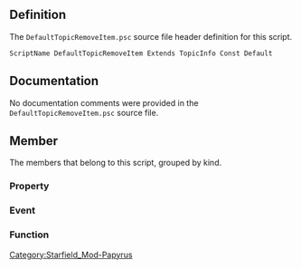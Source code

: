 {{Script_Object_Summary
| title = DefaultTopicRemoveItem
| name = [[SFM:Script-DefaultTopicRemoveItem|DefaultTopicRemoveItem]]
| extends = [[SFM:Script-TopicInfo|TopicInfo]] → [[SFM:Script-Form|Form]] → [[SFM:Script-ScriptObject|ScriptObject]]
| flags = Const, Default
}}


== Definition ==
The <code>DefaultTopicRemoveItem.psc</code> source file header definition for this script.

<source lang="papyrus">
ScriptName DefaultTopicRemoveItem Extends TopicInfo Const Default
</source>


== Documentation ==
No documentation comments were provided in the <code>DefaultTopicRemoveItem.psc</code> source file.


== Member ==
The members that belong to this script, grouped by kind.

=== Property ===
{{Script_Object_Member_Summary
| title = RemoveItemOnBegin
| script = [[SFM:Script-DefaultTopicRemoveItem|DefaultTopicRemoveItem]]
| name = [[SFM:Script-DefaultTopicRemoveItem/RemoveItemOnBegin|RemoveItemOnBegin]]
| kind = Property
| flags = Const Auto
| returns = bool
| parameters = false
| documentation = Default: false; should we remove the item when the topic starts playing?
}}

{{Script_Object_Member_Summary
| title = RemoveItemOnEnd
| script = [[SFM:Script-DefaultTopicRemoveItem|DefaultTopicRemoveItem]]
| name = [[SFM:Script-DefaultTopicRemoveItem/RemoveItemOnEnd|RemoveItemOnEnd]]
| kind = Property
| flags = Const Auto
| returns = bool
| parameters = true
| documentation = Default: true; should we remove the item when the topic finishes playing?
}}

{{Script_Object_Member_Summary
| title = MiscItemToRemove
| script = [[SFM:Script-DefaultTopicRemoveItem|DefaultTopicRemoveItem]]
| name = [[SFM:Script-DefaultTopicRemoveItem/MiscItemToRemove|MiscItemToRemove]]
| kind = Property
| flags = Const Auto
| returns = MiscObject
| documentation = Which item should we remove from player?
}}

{{Script_Object_Member_Summary
| title = ItemCountToRemove
| script = [[SFM:Script-DefaultTopicRemoveItem|DefaultTopicRemoveItem]]
| name = [[SFM:Script-DefaultTopicRemoveItem/ItemCountToRemove|ItemCountToRemove]]
| kind = Property
| flags = Const Auto
| returns = int
| parameters = 1
| documentation = how many items should we remove?
}}

{{Script_Object_Member_Summary
| title = ItemCountToRemoveGlobal
| script = [[SFM:Script-DefaultTopicRemoveItem|DefaultTopicRemoveItem]]
| name = [[SFM:Script-DefaultTopicRemoveItem/ItemCountToRemoveGlobal|ItemCountToRemoveGlobal]]
| kind = Property
| flags = Const Auto
| returns = GlobalVariable
| documentation = OPTIONAL - if this is provided, it will be used instead of ItemCountToRemove
}}

=== Event ===
{{Script_Object_Member_Summary
| title = OnBegin
| script = [[SFM:Script-DefaultTopicRemoveItem|DefaultTopicRemoveItem]]
| name = [[SFM:Script-DefaultTopicRemoveItem/OnBegin|OnBegin]]
| kind = Event
| parameters = ObjectReference akSpeakerRef, bool abHasBeenSaid
}}

{{Script_Object_Member_Summary
| title = OnEnd
| script = [[SFM:Script-DefaultTopicRemoveItem|DefaultTopicRemoveItem]]
| name = [[SFM:Script-DefaultTopicRemoveItem/OnEnd|OnEnd]]
| kind = Event
| parameters = ObjectReference akSpeakerRef, bool abHasBeenSaid
}}

=== Function ===
{{Script_Object_Member_Summary
| title = RemoveItem
| script = [[SFM:Script-DefaultTopicRemoveItem|DefaultTopicRemoveItem]]
| name = [[SFM:Script-DefaultTopicRemoveItem/RemoveItem|RemoveItem]]
| kind = Function
}}


[[Category:Starfield_Mod-Papyrus]]
